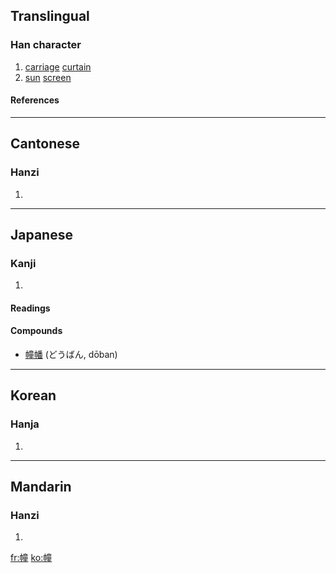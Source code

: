 {{see|橦}}

==Translingual==
===Han character===
{{Han char|rn=50|rad=巾|as=12|sn=15|four=4021<sub>4</sub>|canj=中月卜廿土 (LBYTG)}}
# [[carriage]] [[curtain]]
# [[sun]] [[screen]]
====References====
{{Han ref|kx=0337.010|dkj=09087|dj=0643.250|hdz=10755.030|uh=5E62|ud=24162|bh=BC6C|bd=48236}}
----
==Cantonese==
===Hanzi===
{{yue-hanzi|jyut=|y=chong4, tong4}}
# {{defn|Cantonese}}
----
==Japanese==
===Kanji===
{{ja-kanji|grade=|rs=巾12}}
# {{defn|Japanese}} 
====Readings====
{{ja-readings|on=[[とう]] (tō), [[どう]] (dō)|kun=[[はた]] (hata)}}

====Compounds====
*[[幢幡]] (どうばん, dōban)
----
==Korean==
===Hanja===
{{ko-hanja|hangeul=[[당]]|rv=dang|mr=tang}}
# {{defn|Korean}}
----
==Mandarin==
===Hanzi===
{{cmn-hanzi|pin=[[chuáng]] (chuang2)|wg=ch'uang<sup>2</sup>}}
# {{defn|Mandarin}}

[[fr:幢]]
[[ko:幢]]